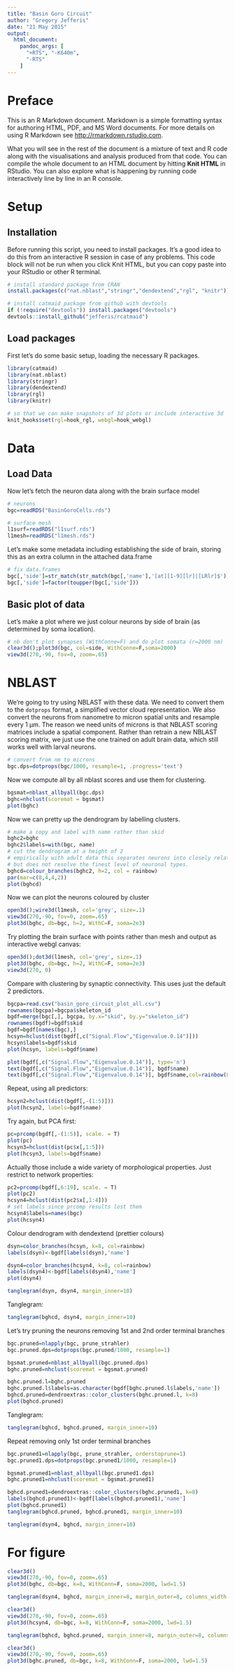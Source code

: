 ```yaml
---
title: "Basin Goro Circuit"
author: "Gregory Jefferis"
date: "21 May 2015"
output:
  html_document:
    pandoc_args: [
      "+RTS", "-K640m",
      "-RTS"
    ]
---
```


# Preface
This is an R Markdown document. Markdown is a simple formatting syntax for authoring HTML, PDF, and MS Word documents. For more details on using R Markdown see <http://rmarkdown.rstudio.com>.

What you will see in the rest of the document is a mixture of text and R code
along with the visualisations and analysis produced from that code. You can 
compile the whole document to an HTML document by hitting **Knit HTML** in 
RStudio. You can also explore what is happening by running code interactively 
line by line in an R console.

# Setup
## Installation
Before running this script, you need to install packages. It's a good idea to do
this from an interactive R session in case of any problems. This code block will
not be run when you click Knit HTML, but you can copy paste into your RStudio or
other R terminal.

```r
# install standard package from CRAN
install.packages(c("nat.nblast","stringr","dendextend","rgl", "knitr"))

# install catmaid package from github with devtools
if (!require("devtools")) install.packages("devtools")
devtools::install_github("jefferis/rcatmaid")
```



## Load packages
First let's do some basic setup, loading the necessary R packages.
```r
library(catmaid)
library(nat.nblast)
library(stringr)
library(dendextend)
library(rgl)
library(knitr)

# so that we can make snapshots of 3d plots or include interactive 3d
knit_hooks$set(rgl=hook_rgl, webgl=hook_webgl)
```

# Data
## Load Data
Now let's fetch the neuron data along with the brain surface model

```r
# neurons
bgc=readRDS("BasinGoroCells.rds")

# surface mesh
l1surf=readRDS("l1surf.rds")
l1mesh=readRDS("l1mesh.rds")
```


Let's make some metadata including establishing the side of brain, storing this
as an extra column in the attached data.frame
```r
# fix data.frames
bgc[,'side']=str_match(str_match(bgc[,'name'],'[at][1-9][lr]|[LRlr]$'), "[LRlr]")
bgc[,'side']=factor(toupper(bgc[,'side']))
```

## Basic plot of data
Let's make a plot where we just colour neurons by side of brain (as determined by 
soma location).
```r
# nb don't plot synapses (WithConne=F) and do plot somata (r=2000 nm)
clear3d();plot3d(bgc, col=side, WithConne=F,soma=2000)
view3d(270,-90, fov=0, zoom=.65)
```

# NBLAST

We're going to try using NBLAST with these data. We need to convert them to the
`dotprops` format, a simplified vector cloud representation. We also convert the
neurons from nanometre to micron spatial units and resample every 1 µm. The
reason we need units of microns is that NBLAST scoring matrices include a
spatial component. Rather than retrain a new NBLAST scoring matrix, we just use
the one trained on adult brain data, which still works well with larval neurons.

```r
# convert from nm to microns 
bgc.dps=dotprops(bgc/1000, resample=1, .progress='text')
```

Now we compute all by all nblast scores and use them for clustering.
```r
bgsmat=nblast_allbyall(bgc.dps)
bghc=nhclust(scoremat = bgsmat)
plot(bghc)
```

Now we can pretty up the dendrogram by labelling clusters.
```r
# make a copy and label with name rather than skid
bghc2=bghc
bghc2$labels=with(bgc, name)
# cut the dendrogram at a height of 2 
# empirically with adult data this separates neurons into closely related classes
# but does not resolve the finest level of neuronal types.
bghcd=colour_branches(bghc2, h=2, col = rainbow)
par(mar=c(8,4,4,2))
plot(bghcd)
```

Now we can plot the neurons coloured by cluster
```r
open3d();wire3d(l1mesh, col='grey', size=.1)
view3d(270,-90, fov=0, zoom=.65)
plot3d(bghc, db=bgc, h=2, WithC=F, soma=2e3)
```

Try plotting the brain surface with points rather than mesh and output as interactive webgl canvas:

```r
open3d();dot3d(l1mesh, col='grey', size=.1)
plot3d(bghc, db=bgc, h=2, WithC=F, soma=2e3)
view3d(270, 0)
```

Compare with clustering by synaptic connectivity. This uses just the default 2
predictors.
```r
bgcpa=read.csv("basin_goro_circuit_plot_all.csv")
rownames(bgcpa)=bgcpa$skeleton_id
bgdf=merge(bgc[,], bgcpa, by.x="skid", by.y="skeleton_id")
rownames(bgdf)=bgdf$skid
bgdf=bgdf[names(bgc),]
hcsyn=hclust(dist(bgdf[,c("Signal.Flow","Eigenvalue.0.14")]))
hcsyn$labels=bgdf$skid
plot(hcsyn, labels=bgdf$name)
```

```r
plot(bgdf[,c("Signal.Flow","Eigenvalue.0.14")], type='n')
text(bgdf[,c("Signal.Flow","Eigenvalue.0.14")], bgdf$name)
text(bgdf[,c("Signal.Flow","Eigenvalue.0.14")], bgdf$name,col=rainbow(8)[cutree(hcsyn, k=8)])
```

Repeat, using all predictors:

```r
hcsyn2=hclust(dist(bgdf[,-(1:5)]))
plot(hcsyn2, labels=bgdf$name)
```

Try again, but PCA first:

```r
pc=prcomp(bgdf[,-(1:5)], scale. = T)
plot(pc)
hcsyn3=hclust(dist(pc$x[,1:5]))
plot(hcsyn3, labels=bgdf$name)
```

Actually those include a wide variety of morphological properties. Just restrict
to network properties:
```r
pc2=prcomp(bgdf[,6:19], scale. = T)
plot(pc2)
hcsyn4=hclust(dist(pc2$x[,1:4]))
# set labels since prcomp results lost them
hcsyn4$labels=names(bgc)
plot(hcsyn4)
```

Colour dendrogram with dendextend (prettier colours)

```r
dsyn=color_branches(hcsyn, k=8, col=rainbow)
labels(dsyn)<-bgdf[labels(dsyn),'name']

dsyn4=color_branches(hcsyn4, k=8, col=rainbow)
labels(dsyn4)<-bgdf[labels(dsyn4),'name']
plot(dsyn4)
```

```r
tanglegram(dsyn, dsyn4, margin_inner=10)
```



Tanglegram:
```r
tanglegram(bghcd, dsyn4, margin_inner=10)
```

Let's try pruning the neurons removing 1st and 2nd order terminal branches

```r
bgc.pruned=nlapply(bgc, prune_strahler)
bgc.pruned.dps=dotprops(bgc.pruned/1000, resample=1)
```

```r
bgsmat.pruned=nblast_allbyall(bgc.pruned.dps)
bghc.pruned=nhclust(scoremat = bgsmat.pruned)

bghc.pruned.l=bghc.pruned
bghc.pruned.l$labels=as.character(bgdf[bghc.pruned.l$labels,'name'])
bghcd.pruned=dendroextras::color_clusters(bghc.pruned.l, k=8)
plot(bghcd.pruned)
```

Tanglegram:
```r
tanglegram(bghcd, bghcd.pruned, margin_inner=10)
```

Repeat removing only 1st order terminal branches

```r
bgc.pruned1=nlapply(bgc, prune_strahler, orderstoprune=1)
bgc.pruned1.dps=dotprops(bgc.pruned1/1000, resample=1)
```

```r
bgsmat.pruned1=nblast_allbyall(bgc.pruned1.dps)
bghc.pruned1=nhclust(scoremat = bgsmat.pruned1)

bghcd.pruned1=dendroextras::color_clusters(bghc.pruned1, k=8)
labels(bghcd.pruned1)<-bgdf[labels(bghcd.pruned1),'name']
plot(bghcd.pruned1)
tanglegram(bghcd.pruned, bghcd.pruned1, margin_inner=10)
```

```r
tanglegram(dsyn4, bghcd, margin_inner=10)
```


# For figure
```r
clear3d()
view3d(270,-90, fov=0, zoom=.65)
plot3d(bghc, db=bgc, k=8, WithConn=F, soma=2000, lwd=1.5)
```

```r
tanglegram(dsyn4, bghcd, margin_inner=8, margin_outer=8, columns_width = c(4,1.5,4))
```

```r
clear3d()
view3d(270,-90, fov=0, zoom=.65)
plot3d(hcsyn4, db=bgc, k=8, WithConn=F, soma=2000, lwd=1.5)
```

```r
tanglegram(bghcd, bghcd.pruned, margin_inner=8, margin_outer=8, columns_width = c(4,1.5,4))
```

```r
clear3d()
view3d(270,-90, fov=0, zoom=.65)
plot3d(bghc.pruned, db=bgc, k=8, WithConn=F, soma=2000, lwd=1.5)
```
